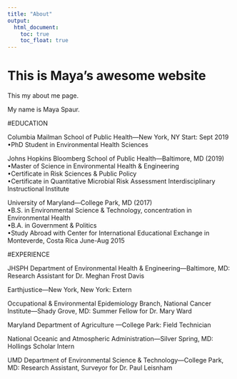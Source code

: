 ```yaml
---
title: "About"
output: 
  html_document:
    toc: true
    toc_float: true
---
```


# This is Maya's awesome website

This my about me page.

My name is Maya Spaur.

#EDUCATION  

Columbia Mailman School of Public Health—New York, NY				 Start: Sept 2019
•PhD Student in Environmental Health Sciences

Johns Hopkins Bloomberg School of Public Health—Baltimore, MD (2019)                                 
•Master of Science in Environmental Health & Engineering                                                
•Certificate in Risk Sciences & Public Policy  
•Certificate in Quantitative Microbial Risk Assessment Interdisciplinary Instructional Institute  

University of Maryland—College Park, MD (2017)                                                         
•B.S. in Environmental Science & Technology, concentration in Environmental Health  
•B.A. in Government & Politics  
•Study Abroad with Center for International Educational Exchange in Monteverde, Costa Rica         June-Aug 2015  


#EXPERIENCE

JHSPH Department of Environmental Health & Engineering—Baltimore, MD: Research Assistant for Dr. Meghan Frost Davis  

Earthjustice—New York, New York: Extern


Occupational & Environmental Epidemiology Branch, National Cancer Institute—Shady Grove, MD: Summer Fellow for Dr. Mary Ward


Maryland Department of Agriculture —College Park: Field Technician  

National Oceanic and Atmospheric Administration—Silver Spring, MD: Hollings Scholar Intern  


UMD Department of Environmental Science & Technology—College Park, MD: Research Assistant, Surveyor for Dr. Paul Leisnham   





